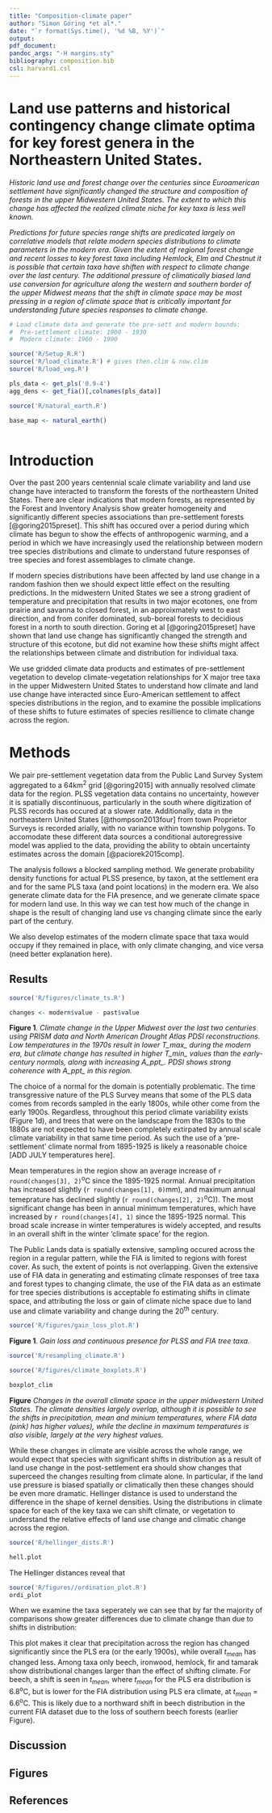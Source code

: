 ```yaml
---
title: "Composition-climate paper"
author: "Simon Goring *et al*."
date: "`r format(Sys.time(), '%d %B, %Y')`"
output:
pdf_document:
pandoc_args: "-H margins.sty"
bibliography: composition.bib
csl: harvard1.csl
---
```



Land use patterns and historical contingency change climate optima for key forest genera in the Northeastern United States.
========================================================

*Historic land use and forest change over the centuries since Euroamerican settlement have significantly changed the structure and composition of forests in the upper Midwestern United States.  The extent to which this change has affected the realized climate niche for key taxa is less well known.*

*Predictions for future species range shifts are predicated largely on correlative models that relate modern species distributions to climate parameters in the modern era.  Given the extent of regional forest change and recent losses to key forest taxa including Hemlock, Elm and Chestnut it is possible that certain taxa have shiften with respect to climate change over the last century.  The additional pressure of climatically biased land use conversion for agriculture along the western and southern border of the upper Midwest means that the shift in climate space may be most pressing in a region of climate space that is critically important for understanding future species responses to climate change.*

```r
# Load climate data and generate the pre-sett and modern bounds:
#  Pre-settlement climate: 1900 - 1930
#  Modern climate: 1960 - 1990

source('R/Setup_R.R')
source('R/load_climate.R') # gives then.clim & now.clim
source('R/load_veg.R')

pls_data <- get_pls('0.9-4')
agg_dens <- get_fia()[,colnames(pls_data)]

source('R/natural_earth.R')

base_map <- natural_earth()
  
```

Introduction
==============

Over the past 200 years centennial scale climate variability and land use change have interacted to transform the forests of the northeastern United States. There are clear indications that modern forests, as represented by the Forest and Inventory Analysis show greater homogeneity and significantly different species associations than pre-settlement forests [@goring2015preset]. This shift has occured over a period during which climate has begun to show the effects of anthropogenic warming, and a period in which we have increasingly used the relationship between modern tree species distributions and climate to understand future responses of tree species and forest assemblages to climate change.

If modern species distributions have been affected by land use change in a random fashion then we should expect little effect on the resulting predictions.  In the midwestern United States we see a strong gradient of temperature and precipitation that results in two major ecotones, one from prairie and savanna to closed forest, in an approixmately west to east direction, and from conifer dominated, sub-boreal forests to decidious forest in a north to south direction.  Goring et al [@goring2015preset] have shown that land use change has significantly changed the strength and structure of this ecotone, but did not examine how these shifts might affect the relationships between climate and distribution for individual taxa.

We use gridded climate data products and estimates of pre-settlement vegetation to develop climate-vegetation relationships for X major tree taxa in the upper Midwestern United States to understand how climate and land use change have interacted since Euro-American settlement to affect species distributions in the region, and to examine the possible implications of these shifts to future estimates of species resillience to climate change across the region.

Methods
===============
We pair pre-settlement vegetation data from the Public Land Survey System aggregated to a 64km^2^ grid [@goring2015] with annually resolved climate data for the region.  PLSS vegetation data contains no uncertainty, however it is spatially discontinuous, particularly in the south where digitization of PLSS records has occured at a slower rate.  Additionally, data in the northeastern United States [@thompson2013four] from town Proprietor Surveys is recorded arially, with no variance within township polygons.  To accomodate these different data sources a conditional autoregressive model was applied to the data, providing the ability to obtain uncertainty estimates across the domain [@paciorek2015comp].

The analysis follows a blocked sampling method.  We generate probability density functions for actual PLSS presence, by taxon, at the settlement era and for the same PLS taxa (and point locations) in the modern era.  We also generate climate data for the FIA presence, and we generate climate space for modern land use.  In this way we can test how much of the change in shape is the result of changing land use vs changing climate since the early part of the century.

We also develop estimates of the modern climate space that taxa would occupy if they remained in place, with only climate changing, and vice versa (need better explanation here).

Results
---------------
```r

source('R/figures/climate_ts.R')

changes <- modern$value - past$value
```
**Figure 1**. *Climate change in the Upper Midwest over the last two centuries using PRISM data and North American Drought Atlas PDSI reconstructions.  Low temperatures in the 1970s result in lower T_max_ during the modern era, but climate change has resulted in higher T_min_ values than the early-century normals, along with increasing A_ppt_.  PDSI shows strong coherence with A_ppt_ in this region.*

The choice of a normal for the domain is potentially problematic.  The time transgressive nature of the PLS Survey means that some of the PLS data comes from records sampled in the early 1800s, while other come from the early 1900s. Regardless, throughout this period climate variability exists (Figure 1d), and trees that were on the landscape from the 1830s to the 1880s are not expected to have been completely extirpated by annual scale climate variability in that same time period. As such the use of a 'pre-settlement' climate normal from 1895-1925 is likely a reasonable choice [ADD JULY temperatures here].

Mean temperatures in the region show an average increase of `r round(changes[3], 2)`^o^C since the 1895-1925 normal.  Annual precipitation has increased slightly (`r round(changes[1], 0)`mm), and maximum annual temeprature has declined slightly (`r round(changes[2], 2)`^o^C)).  The most significant change has been in annual minimum temperatures, which have increased by `r round(changes[4], 1)` since the 1895-1925 normal.  This broad scale increase in winter temperatures is widely accepted, and results in an overall shift in the winter 'climate space' for the region.

The Public Lands data is spatially extensive, sampling occured across the region in a regular pattern, while the FIA is limited to regions with forest cover.  As such, the extent of points is not overlapping. Given the extensive use of FIA data in generating and estimating climate responses of tree taxa and forest types to changing climate, the use of the FIA data as an estimate for tree species distributions is acceptable fo estimating shifts in climate space, and attributing the loss or gain of climate niche space due to land use and climate variability and change during the 20^th^ century.

```r

source('R/figures/gain_loss_plot.R')

```
**Figure 1**.  *Gain loss and continuous presence for PLSS and FIA tree taxa.*


```r

source('R/resampling_climate.R')

source('R/figures/climate_boxplots.R')

boxplot_clim

```
**Figure** *Changes in the overall climate space in the upper midwestern United States. The climate densities largely overlap, although it is possible to see the shifts in precipitation, mean and minium temperatures, where FIA data (pink) has higher values), while the decline in maximum temperatures is also visible, largely at the very highest values.*

While these changes in climate are visible across the whole range, we would expect that species with significant shifts in distribution as a result of land use change in the post-settlement era should show changes that superceed the changes resulting from climate alone.  In particular, if the land use pressure is biased spatially or climatically then these changes should be even more dramatic.  Hellinger distance is used to understand the difference in the shape of kernel densities.  Using the distributions in climate space for each of the key taxa we can shift climate, or vegetation to understand the relative effects of land use change and climatic change across the region.

```r

source('R/hellinger_dists.R')

hell.plot

```

The Hellinger distances reveal that 

```r

source('R/figures//ordination_plot.R')
ordi_plot

```

When we examine the taxa seperately we can see that by far the majority of comparisons show greater differences due to climate change than due to shifts in distribution:


This plot makes it clear that precipitation across the region has changed significantly since the PLS era (or the early 1900s), while overall $t_{mean}$ has changed less.  Among taxa only beech, ironwood, hemlock, fir and tamarak show distributional changes larger than the effect of shifting climate.  For beech, a shift is seen in $t_{mean}$, where $t_{mean}$ for the PLS era distribution is 6.8^o^C, but is lower for the FIA distribution using PLS era climate, at $t_{mean}$ = 6.6^o^C.  This is likely due to a northward shift in beech distribution in the current FIA dataset due to the loss of southern beech forests (earlier Figure).

Discussion
----------------


Figures
--------------

References
---------------